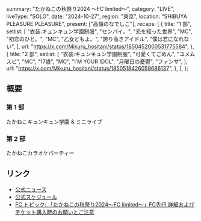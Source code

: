   summary: "たかねこの秋祭り2024 〜FC limited〜",
  category: "LIVE",
  liveType: "SOLO",
  date: "2024-10-27",
  region: "東京",
  location: "SHIBUYA PLEASURE PLEASURE",
  present: ["高嶺のなでしこ"],
  recaps: [
    {
      title: "1 部",
      setlist: [
        "衣装:キュンキュン学園制服",
        "センパイ。",
        "恋を知った世界",
        "MC",
        "初恋のひと。",
        "MC",
        "乙女どもよ。",
        "誇り高きアイドル",
        "僕は君になれない",
      ],
      url: "https://x.com/Mikuru_hositani/status/1850452000531775584",
    },
    {
      title: "2 部",
      setlist: [
        "衣装:キュンキュン学園制服",
        "可愛くてごめん",
        "ユメムスビ",
        "MC",
        "17歳",
        "MC",
        "I’M YOUR IDOL",
        "月曜日の憂鬱",
        "ファンサ",
      ],
      url: "https://x.com/Mikuru_hositani/status/1850518426059686137",
    },
  ],
};

## 概要

### 第 1 部

たかねこキュンキュン学園 & ミニライブ

### 第 2 部

たかねこカラオケパーティー

## リンク

- [公式ニュース](https://takanenonadeshiko.jp/10月252627日「たかねこの秋祭り2024〜fc-limited〜」開催決定！/)
- [公式スケジュール](https://takanenonadeshiko.jp/?p=2301)
- [FC トピック: 「たかねこの秋祭り2024〜FC limited〜」FC先行 詳細およびチケット購入時のお願いとご注意](https://takanekofc.com/topics/public/_/f25fb2r3umt2tnf6.html)
